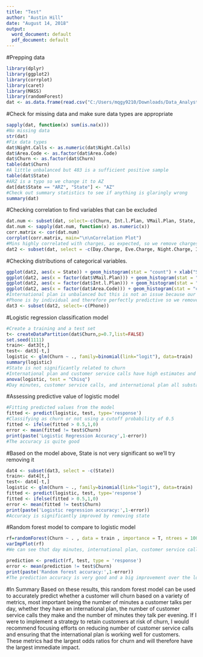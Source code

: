 ```yaml
---
title: "Test"
author: "Austin Hill"
date: "August 14, 2018"
output:
  word_document: default
  pdf_document: default
---
```

#Prepping data
```r
library(dplyr)
library(ggplot2)
library(corrplot)
library(caret)
library(MASS)
library(randomForest)
dat <- as.data.frame(read.csv("C:/Users/mqgy9210/Downloads/Data_Analyst_Take_Home_File.csv", header = T))
```

#Check for missing data and make sure data types are appropriate
```r
sapply(dat, function(x) sum(is.na(x))) 
#No missing data
str(dat)
#Fix data types
dat$Night.Calls <- as.numeric(dat$Night.Calls)
dat$Area.Code <- as.factor(dat$Area.Code)
dat$Churn <- as.factor(dat$Churn)
table(dat$Churn) 
#A little unbalanced but 483 is a sufficient positive sample
table(dat$State) 
#ARZ is a typo so we change it to AZ
dat[dat$State == "ARZ", "State"] <- "AZ"
#Check out summary statistics to see if anything is glaringly wrong
summary(dat)
```

#Checking correlation to find variables that can be excluded
```r
dat.num <- subset(dat, select=-c(Churn, Int.l.Plan, VMail.Plan, State, Area.Code, Phone))
dat.num <- sapply(dat.num, function(x) as.numeric(x))
corr.matrix <- cor(dat.num)
corrplot(corr.matrix, main="\n\nCorrelation Plot") 
#Mins highly correlated with charges, as expected, so we remove charges
dat2 <- subset(dat, select = -c(Day.Charge, Eve.Charge, Night.Charge, Intl.Charge))

```

#Checking distributions of categorical variables.
```r
ggplot(dat2, aes(x = State)) + geom_histogram(stat = "count") + xlab("State")
ggplot(dat2, aes(x = factor(dat$VMail.Plan))) + geom_histogram(stat = "count") + xlab("Vmail")
ggplot(dat2, aes(x = factor(dat$Int.l.Plan))) + geom_histogram(stat = "count") + xlab("Int")
ggplot(dat2, aes(x = factor(dat$Area.Code))) + geom_histogram(stat = "count") + xlab("Area Code")
#International plan is unbalanced but this is not an issue because our sample is large enough 
#Phone is by individual and therefore perfectly predictive so we remove it
dat3 <- subset(dat2, select=-c(Phone))
```

#Logistic regression classification model
```r
#Create a training and a test set
t<- createDataPartition(dat$Churn,p=0.7,list=FALSE)
set.seed(1111)
train<- dat3[t,]
test<- dat3[-t,]
logistic <- glm(Churn ~ ., family=binomial(link="logit"), data=train)
summary(logistic) 
#State is not significantly related to churn
#International plan and customer service calls have high estimates and therefore a large impact on churn
anova(logistic, test = "Chisq") 
#Day minutes, customer service calls, and international plan all substantially reduce residual deviance and are important predictors

```

#Assessing predictive value of logistic model
```r
#Fitting predicted values from the model
fitted <- predict(logistic, test, type='response')
#Classifying as churn or not using a cutoff probability of 0.5
fitted <- ifelse(fitted > 0.5,1,0)
error <- mean(fitted != test$Churn)
print(paste('Logistic Regression Accuracy',1-error))
#The accuracy is quite good
```

#Based on the model above, State is not very significant so we'll try removing it
```r
dat4 <- subset(dat3, select = -c(State))
train<- dat4[t,]
test<- dat4[-t,]
logistic <- glm(Churn ~ ., family=binomial(link="logit"), data=train)
fitted <- predict(logistic, test, type='response')
fitted <- ifelse(fitted > 0.5,1,0)
error <- mean(fitted != test$Churn)
print(paste('Logistic regression accuracy:',1-error)) 
#Accuracy is significantly improved by removing state
```

#Random forest model to compare to logistic model
```r
rf=randomForest(Churn ~ . , data = train , importance = T, ntrees = 1000)
varImpPlot(rf) 
#We can see that day minutes, international plan, customer service calls, and evening minutes are most predictive of churn, this is in agreement with the logistic model

prediction <- predict(rf, test, type = 'response')
error <- mean(prediction != test$Churn)
print(paste('Random forest accuracy:',1-error))  
#The prediction accuracy is very good and a big improvement over the logistic model
```

#In Summary
Based on these results, this random forest model can be used to accurately predict whether a customer will churn based on a variety of metrics, most important being the number of minutes a customer talks per day, whether they have an international plan, the number of customer service calls they make and the number of minutes they talk per evening. If I were to implement a strategy to retain customers at risk of churn, I would recommend focusing efforts on reducing number of customer service calls and ensuring that the international plan is working well for customers. These metrics had the largest odds ratios for churn and will therefore have the largest immediate impact.
